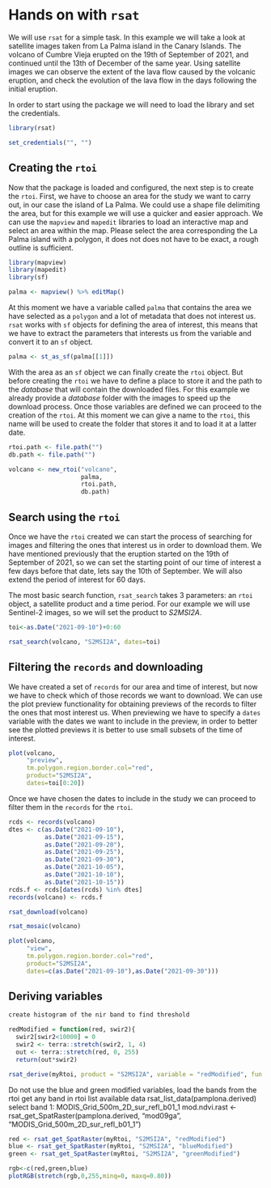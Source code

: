 # Hands on with `rsat`

We will use `rsat` for a simple task. In this example we will take a look at satellite images taken from La Palma island in the Canary Islands. The volcano of Cumbre Vieja erupted on the 19th of September of 2021, and continued until the 13th of December of the same year. Using satellite images we can observe the extent of the lava flow caused by the volcanic eruption, and check the evolution of the lava flow in the days following the initial eruption.

In order to start using the package we will need to load the library and set the credentials.

```r

library(rsat)

set_credentials("", "")


```

## Creating the `rtoi`

Now that the package is loaded and configured, the next step is to create the `rtoi`. First, we have to choose an area for the study we want to carry out, in our case the island of La Palma. We could use a shape file delimiting the area, but for this example we will use a quicker and easier approach. We can use the `mapview` and `mapedit` libraries to load an interactive map and select an area within the map. Please select the area corresponding the La Palma island with a polygon, it does not does not have to be exact, a rough outline is sufficient.

```r

library(mapview)
library(mapedit)
library(sf)

palma <- mapview() %>% editMap()

```

At this moment we have a variable called `palma` that contains the area we have selected as a `polygon` and a lot of metadata that does not interest us. `rsat` works with `sf` objects for defining the area of interest, this means that we have to extract the parameters that interests us from the variable and convert it to an `sf` object.

```r

palma <- st_as_sf(palma[[1]])

```

With the area as an `sf` object we can finally create the `rtoi` object. But before creating the `rtoi` we have to define a place to store it and the path to the *database* that will contain the downloaded files. For this example we already provide a *database* folder with the images to speed up the download process. Once those variables are defined we can proceed to the creation of the `rtoi`. At this moment we can give a name to the `rtoi`, this name will be used to create the folder that stores it and to load it at a latter date.

```r

rtoi.path <- file.path("")
db.path <- file.path("")

volcano <- new_rtoi("volcano",
                    palma,
                    rtoi.path,
                    db.path)

```

## Search using the `rtoi`

Once we have the `rtoi` created we can start the process of searching for images and filtering the ones that interest us in order to download them. We have mentioned previously that the eruption started on the 19th of September of 2021, so we can set the starting point of our time of interest a few days before that date, lets say the 10th of September. We will also extend the period of interest for 60 days.

The most basic search function, `rsat_search` takes 3 parameters: an `rtoi` object, a satellite product and a time period. For our example we will use Sentinel-2 images, so we will set the product to *S2MSI2A*.

```r

toi<-as.Date("2021-09-10")+0:60

rsat_search(volcano, "S2MSI2A", dates=toi)

```

## Filtering the `records` and downloading

We have created a set of `records` for our area and time of interest, but now we have to check which of those records we want to download. We can use the plot preview functionality for obtaining previews of the records to filter the ones that most interest us. When previewing we have to specify a `dates` variable with the dates we want to include in the preview, in order to better see the plotted previews it is better to use small subsets of the time of interest.

```r

plot(volcano, 
     "preview",
     tm.polygon.region.border.col="red",
     product="S2MSI2A",
     dates=toi[0:20])

```

Once we have chosen the dates to include in the study we can proceed to filter them in the `records` for the `rtoi`.

```r

rcds <- records(volcano)
dtes <- c(as.Date("2021-09-10"),
          as.Date("2021-09-15"),
          as.Date("2021-09-20"),
          as.Date("2021-09-25"),
          as.Date("2021-09-30"),
          as.Date("2021-10-05"),
          as.Date("2021-10-10"),
          as.Date("2021-10-15"))
rcds.f <- rcds[dates(rcds) %in% dtes]
records(volcano) <- rcds.f

```

```r

rsat_download(volcano)

```

```r

rsat_mosaic(volcano)

```

```r

plot(volcano, 
     "view",
     tm.polygon.region.border.col="red",
     product="S2MSI2A",
     dates=c(as.Date("2021-09-10"),as.Date("2021-09-30")))

```

## Deriving variables

```r

create histogram of the nir band to find threshold

```

```r

redModified = function(red, swir2){
  swir2[swir2<10000] = 0
  swir2 <- terra::stretch(swir2, 1, 4)
  out <- terra::stretch(red, 0, 255)
  return(out*swir2)

```

```r

rsat_derive(myRtoi, product = "S2MSI2A", variable = "redModified", fun = redModified)

```

Do not use the blue and green modified variables, load the bands from the rtoi get any band in rtoi list available data rsat_list_data(pamplona.derived) select band 1: MODIS_Grid_500m_2D_sur_refl_b01_1 mod.ndvi.rast \<- rsat_get_SpatRaster(pamplona.derived, "mod09ga", "MODIS_Grid_500m_2D_sur_refl_b01_1")

```r

red <- rsat_get_SpatRaster(myRtoi, "S2MSI2A", "redModified")
blue <- rsat_get_SpatRaster(myRtoi, "S2MSI2A", "blueModified")
green <- rsat_get_SpatRaster(myRtoi, "S2MSI2A", "greenModified")

```

```r

rgb<-c(red,green,blue)
plotRGB(stretch(rgb,0,255,minq=0, maxq=0.80))

```
